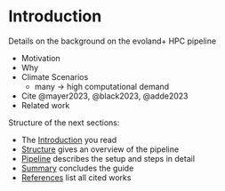 # Introduction

Details on the background on the evoland+ HPC pipeline

- Motivation
- Why
- Climate Scenarios
  - many → high computational demand
- Cite @mayer2023, @black2023, @adde2023
- Related work

Structure of the next sections:

- The [Introduction](#introduction) you read
- [Structure](structure.html) gives an overview of the pipeline
- [Pipeline](pipeline/) describes the setup and steps in detail
- [Summary](summary.html) concludes the guide
- [References](references.html) list all cited works
